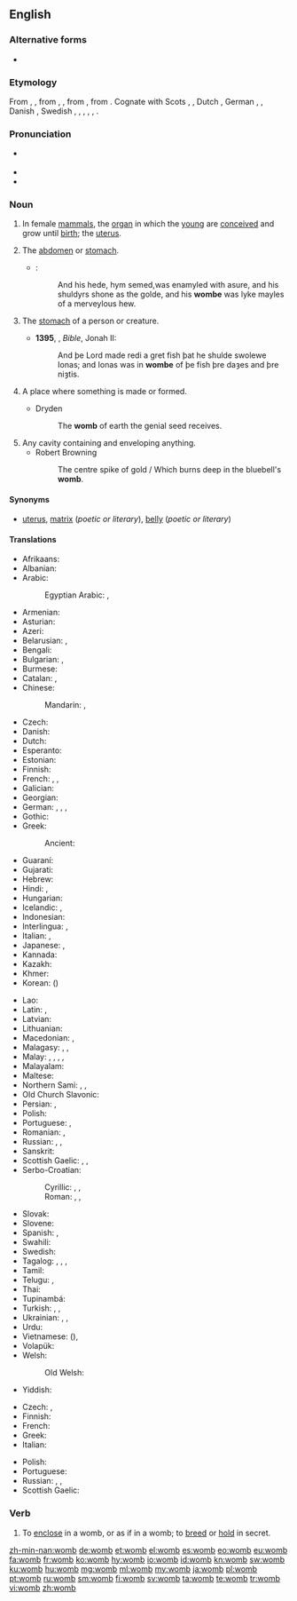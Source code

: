 ==English==
{{wikipedia|uterus}}

===Alternative forms===
* {{l|en|wame}} {{qualifier|dialectal}}

===Etymology===
From {{etyl|enm|en}} {{term|wombe|lang=enm}}, {{term|wambe|lang=enm}}, from {{etyl|ang|en}} {{term|womb|lang=ang}}, {{term|wamb||belly, stomach; bowels; heart; womb; hollow|lang=ang}}, from {{etyl|gem-pro|en}} {{m|gem-pro|*wambō||belly, stomach, abdomen}}, from {{etyl|ine-pro|en}} {{m|ine-pro|*wamp-||membrane (of bowels), intestines, womb}}. Cognate with Scots {{term|wam|lang=sco}}, {{term|wame||womb|lang=sco}}, Dutch {{term|wam||dewlap of beef; belly of a fish|lang=nl}}, German {{term|Wamme|lang=de}}, {{term|Wampe||paunch, belly}}, Danish {{term|vom||belly, paunch, rumen|lang=da}}, Swedish {{term|våmb||belly, stomach, rumen|lang=sv}}, {{etyl|no|-}} {{term|vomb||belly|lang=no}}, {{etyl|is|-}} {{term|vömb||belly, abdomen, stomach|lang=is}}, {{etyl|owl|-}} {{term|gumbelauc||womb|lang=owl}}, {{etyl|br|-}} {{term|gwamm||woman, wife|lang=br}}, {{etyl|sa|-}} {{term|वपा|tr=vapā́|sc=Deva||the skin or membrane lining the intestines or parts of the viscera, the caul or omentum|lang=sa}}.

===Pronunciation===
* {{a|UK}} {{IPA|/wuːm/|lang=en}}
* {{audio|en-us-womb.ogg|Audio (US)|lang=en}}
* {{rhymes|uːm|lang=en}}

===Noun===
{{en-noun}}

#{{context|anatomy|lang=en}} In female [[mammal]]s, the [[organ]] in which the [[young]] are [[conceive]]d and grow until [[birth]]; the [[uterus]]. {{defdate|from 8<sup>th</sup>c.}}
#{{context|obsolete|lang=en}} The [[abdomen]] or [[stomach]]. {{defdate|8<sup>th</sup>-17<sup>th</sup>c.}}
#*{{RQ:Mlry MrtArthr1|V}}:
#*:And his hede, hym semed,was enamyled with asure, and his shuldyrs shone as the golde, and his '''wombe''' was lyke mayles of a merveylous hew{{nb...}}.
#{{context|obsolete|lang=en}} The [[stomach]] of a person or creature. {{defdate|8<sup>th</sup>-18<sup>th</sup>c.}}
#*'''1395''', {{w|John Wycliffe}}, ''Bible'', Jonah II:
#*:And þe Lord made redi a gret fish þat he shulde swolewe Ionas; and Ionas was in '''wombe''' of þe fish þre daȝes and þre niȝtis.
#{{context|figuratively|lang=en}} A place where something is made or formed. {{defdate|from 15<sup>th</sup>c.}}
#*Dryden
#*:The '''womb''' of earth the genial seed receives.
#Any cavity containing and enveloping anything.
#*Robert Browning
#*:The centre spike of gold / Which burns deep in the bluebell's '''womb'''.

====Synonyms====
* {{sense|organ in mammals}} [[uterus]], [[matrix]] (''poetic or literary''), [[belly]] (''poetic or literary'')

====Translations====
{{trans-top|uterus}}
* Afrikaans: {{t|af|baarmoeder}}
* Albanian: {{t|sq|mitër}}
* Arabic: {{t|ar|رحم|m|tr=raḥim|sc=Arab}}
*: Egyptian Arabic: {{t|arz|رحم|m|tr=raḥem|sc=Arab}}, {{t|arz|بيت الولد|m|tr=bét el wéld|sc=Arab}} {{qualifier|archaic}}
* Armenian: {{t+|hy|արգանդ}}
* Asturian: {{t+|ast|úteru|m}}
* Azeri: {{t|az|uşaqlıq}}
* Belarusian: {{t|be|ма́тка|f}}, {{t|be|чэ́рава|n}}
* Bengali: {{t|bn|জরায়ু|tr=jôrayu|sc=Beng}}
* Bulgarian: {{t|bg|ма́тка|f}}, {{t+|bg|утро́ба|f}}
* Burmese: {{t+|my|သားအိမ်|sc=Mymr}}
* Catalan: {{t|ca|úter|m}}, {{t|ca|matriu|f}}
* Chinese:
*: Mandarin: {{t+|cmn|子宮|sc=Hani}}, {{t+|cmn|子宫|tr=zǐgōng|sc=Hani}}
* Czech: {{t+|cs|děloha|f}}
* Danish: {{t+|da|livmoder|c}}
* Dutch: {{t+|nl|baarmoeder}}
* Esperanto: {{t|eo|utero}}
* Estonian: {{t|et|emakas}}
* Finnish: {{t+|fi|kohtu}}
* French: {{t+|fr|utérus|m}}, {{t+|fr|ventre|m}}, {{qualifier|archaic}} {{t+|fr|matrice|f}}
* Galician: {{t+|gl|útero|m}}
* Georgian: {{t|ka|საშვილოსნოს}}
* German: {{t|de|Mutterleib|m}}, {{t+|de|Gebärmutter|f}}, {{t+|de|Schoß|m}}, {{t+|de|Uterus|m}}
* Gothic: {{t|got|𐍅𐌰𐌼𐌱𐌰|f}}
* Greek: {{t+|el|μήτρα|f}}
*: Ancient: {{t|grc|δελφύς|sc=polytonic}}
* Guaraní: {{qualifier|t-}} {{t|gn|ye}}
* Gujarati: {{t|gu|ગર્ભાશય|tr=garbhāśay|sc=Gujr}}
* Hebrew: {{t+|he|רחם|m|sc=Hebr}}
* Hindi: {{t|hi|गर्भ|m|tr=garbh}}, {{t|hi|गर्भाशय|tr=garbhāśay|sc=Deva}}
* Hungarian: {{t+|hu|méh}}
* Icelandic: {{t+|is|leg|n}}, {{t+|is|móðurlíf|n}}
* Indonesian: {{t+|id|rahim}}
* Interlingua: {{t|ia|utero}}, {{t|ia|matrice}}
* Italian: {{t+|it|utero|m}}, {{t+|it|grembo|m}}
* Japanese: {{t|ja|子宮|tr=しきゅう, shikyū|sc=Jpan}}, {{t|ja|母胎|tr=ぼたい, botai|sc=Jpan}}
* Kannada: {{t+|kn|ಗರ್ಭಕೋಶ|tr=garbhakoś|sc=Knda}}
* Kazakh: {{t|kk|жатыр}}
* Khmer: {{t+|km|ស្បូន|tr=sboon|sc=Khmr}}
* Korean: {{t+|ko|자궁|sc=Kore}} ({{t+|ko|子宮|sc=Kore}})
{{trans-mid}}
* Lao: {{t|lo|ມົດລູກ|sc=Laoo}}
* Latin: {{t|la|uterus|m}}, {{t|la|uterum|n}}
* Latvian: {{t|lv|dzemde}}
* Lithuanian: {{t|lt|gimda|f}}
* Macedonian: {{t|mk|матка|f}}, {{t|mk|утроба|f}}
* Malagasy: {{t+|mg|bobo}}, {{t+|mg|fananahana}}, {{t+|mg|vohoka}}
* Malay: {{t|ms|rahim}}, {{t|ms|uterus}}, {{t|ms|peranakan}}, {{t|ms|peranakan}}, {{t|ms|uterus}}
* Malayalam: {{t|ml|ഗര്‍ഭപാത്രം|sc=Mlym}}
* Maltese: {{t|mt|ġuf|m}}
* Northern Sami: {{t|se|mánágoahti}}, {{t|se|eatniheagga}}, {{t|se|goaŧŧu}}
* Old Church Slavonic: {{t|cu|чрѣво|n|sc=Cyrs}}
* Persian: {{t+|fa|رحم|tr=rahem|sc=fa-Arab}}, {{t+|fa|زهدان|tr=zehdân|sc=fa-Arab}}
* Polish: {{t+|pl|macica|f}}
* Portuguese: {{t+|pt|útero|m}}, {{t+|pt|matriz|f}}
* Romanian: {{t+|ro|uter|n}}, {{t+|ro|matcă|f}}
* Russian: {{t+|ru|ма́тка|f}}, {{t+|ru|утро́ба|f}}, {{t+|ru|чре́во|n}}
* Sanskrit: {{t|sa|गर्भ|m|tr=garbha|sc=Deva}}
* Scottish Gaelic: {{t|gd|machlag|f}}, {{t|gd|broinn|f}}, {{t|gd|brù|f}}
* Serbo-Croatian:
*: Cyrillic: {{t|sh|матерница|f}}, {{t|sh|материца|f}}, {{t|sh|утроба|f}}
*: Roman: {{t+|sh|maternica|f}}, {{t|sh|materica|f}}, {{t+|sh|utroba|f}}
* Slovak: {{t|sk|maternica|f}}
* Slovene: {{t+|sl|maternica|f}}
* Spanish: {{t+|es|útero|m}}, {{t+|es|matriz|f}}
* Swahili: {{t+|sw|uzazi}}
* Swedish: {{t+|sv|livmoder|c}}
* Tagalog: {{t|tl|bahay-bata}}, {{t|tl|sinapupunan}}, {{t|tl|matris}}, {{t+|tl|utero}}
* Tamil: {{t+|ta|கருப்பை|sc=Taml}}
* Telugu: {{t+|te|గర్భం|sc=Telu}}, {{t+|te|గర్భాశయము|sc=Telu}}
* Thai: {{t|th|มดลูก|tr=mót lôok|sc=Thai}}
* Tupinambá: {{t|tpn|ygé}}
* Turkish: {{t+|tr|rahim}}, {{t+|tr|dölyatağı}}, {{t|tr|uterus}}
* Ukrainian: {{t|uk|ма́тка|f}}, {{t|uk|утро́ба|f}}, {{t|uk|чре́во|n}}
* Urdu: {{t|ur|گربھ|m|tr=garbh|sc=ur-Arab}}
* Vietnamese: {{t+|vi|tử cung}} ({{t|vi|子宮}}), {{t|vi|dạ con}}
* Volapük: {{t+|vo|vüm}}
* Welsh: {{t|cy|croth|f}}
*: Old Welsh: {{t|owl|gumbelauc}}
* Yiddish: {{t|yi|טראכט|sc=Hebr}}
{{trans-bottom}}

{{trans-top|figuratively: place where something is made or formed}}
* Czech: {{t+|cs|lůno|n}}, {{t|cs|kolébka|f}}
* Finnish: {{t+|fi|kehto}}
* French: {{t+|fr|moule|m}}
* Greek: {{t+|el|μήτρα|f}}
* Italian: {{t+|it|grembo|m}}
{{trans-mid}}
* Polish: {{t+|pl|łono|n}}
* Portuguese: {{t+|pt|útero|m}}
* Russian: {{t+|ru|ло́но|n}}, {{t+|ru|чре́во|n}}, {{t+|ru|колыбе́ль|f}}
* Scottish Gaelic: {{t|gd|broinn|f}}
{{trans-bottom}}

{{trans-see|belly}}

===Verb===
{{en-verb}}

# {{context|obsolete|lang=en}} To [[enclose]] in a womb, or as if in a womb; to [[breed]] or [[hold]] in secret.
#: {{rfquotek|Shakespeare}}

[[zh-min-nan:womb]]
[[de:womb]]
[[et:womb]]
[[el:womb]]
[[es:womb]]
[[eo:womb]]
[[eu:womb]]
[[fa:womb]]
[[fr:womb]]
[[ko:womb]]
[[hy:womb]]
[[io:womb]]
[[id:womb]]
[[kn:womb]]
[[sw:womb]]
[[ku:womb]]
[[hu:womb]]
[[mg:womb]]
[[ml:womb]]
[[my:womb]]
[[ja:womb]]
[[pl:womb]]
[[pt:womb]]
[[ru:womb]]
[[sm:womb]]
[[fi:womb]]
[[sv:womb]]
[[ta:womb]]
[[te:womb]]
[[tr:womb]]
[[vi:womb]]
[[zh:womb]]